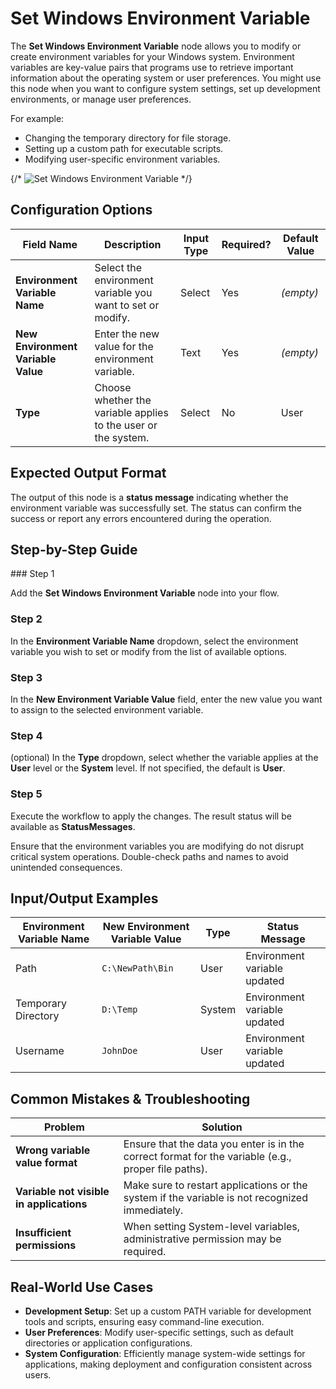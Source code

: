 
# Set Windows Environment Variable

The **Set Windows Environment Variable** node allows you to modify or create environment variables for your Windows system. Environment variables are key-value pairs that programs use to retrieve important information about the operating system or user preferences. You might use this node when you want to configure system settings, set up development environments, or manage user preferences.

For example:

- Changing the temporary directory for file storage.
- Setting up a custom path for executable scripts.
- Modifying user-specific environment variables.

{/* ![Set Windows Environment Variable](./set-windows-environment-variable.png) */}

## Configuration Options

| Field Name                         | Description                                                    | Input Type | Required? | Default Value |
| ---------------------------------- | -------------------------------------------------------------- | ---------- | --------- | ------------- |
| **Environment Variable Name**      | Select the environment variable you want to set or modify.     | Select     | Yes       | _(empty)_     |
| **New Environment Variable Value** | Enter the new value for the environment variable.              | Text       | Yes       | _(empty)_     |
| **Type**                           | Choose whether the variable applies to the user or the system. | Select     | No        | User          |

## Expected Output Format

The output of this node is a **status message** indicating whether the environment variable was successfully set. The status can confirm the success or report any errors encountered during the operation.

## Step-by-Step Guide

<Steps>
### Step 1

Add the **Set Windows Environment Variable** node into your flow.

### Step 2

In the **Environment Variable Name** dropdown, select the environment variable you wish to set or modify from the list of available options.

### Step 3

In the **New Environment Variable Value** field, enter the new value you want to assign to the selected environment variable.

### Step 4

(optional) In the **Type** dropdown, select whether the variable applies at the **User** level or the **System** level. If not specified, the default is **User**.

### Step 5

Execute the workflow to apply the changes. The result status will be available as **StatusMessages**.

</Steps>

<Callout type="info" title="Tip">
  Ensure that the environment variables you are modifying do not disrupt
  critical system operations. Double-check paths and names to avoid unintended
  consequences.
</Callout>

## Input/Output Examples

| Environment Variable Name | New Environment Variable Value | Type   | Status Message               |
| ------------------------- | ------------------------------ | ------ | ---------------------------- |
| Path                      | `C:\NewPath\Bin`               | User   | Environment variable updated |
| Temporary Directory       | `D:\Temp`                      | System | Environment variable updated |
| Username                  | `JohnDoe`                      | User   | Environment variable updated |

## Common Mistakes & Troubleshooting

| Problem                                  | Solution                                                                                            |
| ---------------------------------------- | --------------------------------------------------------------------------------------------------- |
| **Wrong variable value format**          | Ensure that the data you enter is in the correct format for the variable (e.g., proper file paths). |
| **Variable not visible in applications** | Make sure to restart applications or the system if the variable is not recognized immediately.      |
| **Insufficient permissions**             | When setting System-level variables, administrative permission may be required.                     |

## Real-World Use Cases

- **Development Setup**: Set up a custom PATH variable for development tools and scripts, ensuring easy command-line execution.
- **User Preferences**: Modify user-specific settings, such as default directories or application configurations.
- **System Configuration**: Efficiently manage system-wide settings for applications, making deployment and configuration consistent across users.
